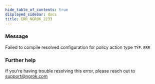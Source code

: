 ```yaml
---
hide_table_of_contents: true
displayed_sidebar: docs
title: ERR_NGROK_2233
---
```




### Message

Failed to compile resolved configuration for policy action type `TYP`.
`ERR`

<ErrorDetails error="err_ngrok_2233" />

### Further help

If you're having trouble resolving this error, please reach out to [support@ngrok.com](mailto:support@ngrok.com?subject=Help%20with%20ERR_NGROK_2233)
